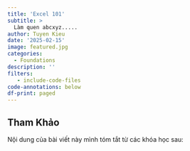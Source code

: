 ```yaml
---
title: 'Excel 101'
subtitle: >
  Làm quen abcxyz.....
author: Tuyen Kieu
date: '2025-02-15'
image: featured.jpg
categories:
  - Foundations
description: ''
filters:
   - include-code-files
code-annotations: below
df-print: paged
---
```


## Tham Khảo

Nội dung của bài viết này mình tóm tắt từ các khóa học sau:

::: {.callout}

||
|---|

:::

